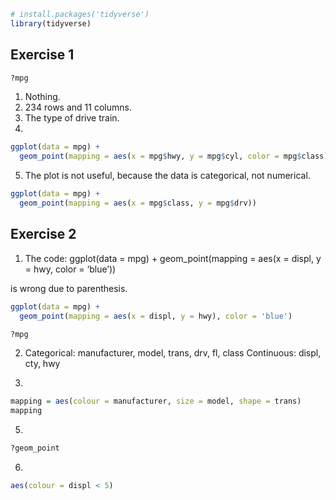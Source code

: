```r
# install.packages('tidyverse')
library(tidyverse)
```

## Exercise 1

```r
?mpg
```

1. Nothing.
2. 234 rows and 11 columns.
3. The type of drive train.
4.
```r
ggplot(data = mpg) + 
  geom_point(mapping = aes(x = mpg$hwy, y = mpg$cyl, color = mpg$class))
```

5. The plot is not useful, because the data is categorical, not numerical.

```r
ggplot(data = mpg) + 
  geom_point(mapping = aes(x = mpg$class, y = mpg$drv))
```

## Exercise 2

1. The code:
ggplot(data = mpg) + 
  geom_point(mapping = aes(x = displ, y = hwy, color = 'blue'))
  
is wrong due to parenthesis.

```r
ggplot(data = mpg) + 
  geom_point(mapping = aes(x = displ, y = hwy), color = 'blue')
```
```r
?mpg
```
2. 
Categorical: manufacturer, model, trans, drv, fl, class
Continuous: displ, cty, hwy

3.
```r
mapping = aes(colour = manufacturer, size = model, shape = trans)
mapping
```

5.
```r
?geom_point
```

6.
```r
aes(colour = displ < 5)
```